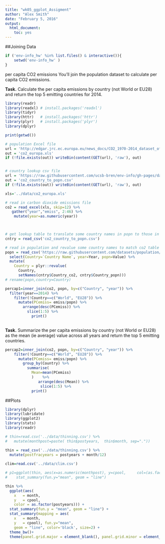 ```yaml
---
title: "wk05_ggplot_Assigment"
author: "Alex Smith"
date: "February 5, 2016"
output: 
  html_document: 
    toc: yes
---
```


##Joining Data

```r


if ('env-info_hw' %in% list.files() & interactive()){
    setwd('env-info_hw' )
}
```

per capita CO2 emissions
You’ll join the population dataset to calculate per capita CO2 emissions.

**Task.** Calculate the per capita emissions by country (not World or EU28) and return the top 5 emitting countries for 2014.
```r

library(readr)
library(readxl) # install.packages('readxl')
library(tidyr)
library(httr)   # install.packages('httr')
library(plyr)   # install.packages('plyr')
library(dplyr)

print(getwd())

# population Excel file
url = 'http://edgar.jrc.ec.europa.eu/news_docs/CO2_1970-2014_dataset_of_CO2_report_2015.xls'
out = 'co2_europa.xls'
if (!file.exists(out)) writeBin(content(GET(url), 'raw'), out)


# country lookup csv file
url = 'https://raw.githubusercontent.com/ucsb-bren/env-info/gh-pages/data/co2_country_to_popn.csv'
out = 'co2_country_to_popn.csv'
if (!file.exists(out)) writeBin(content(GET(url), 'raw'), out)

xls='../data/co2_europa.xls'

# read in carbon dioxide emissions file
co2 = read_excel(xls, skip=12) %>%
   gather("year","emiss", 2:46) %>%
    mutate(year=as.numeric(year))
     


# get lookup table to translate some country names in popn to those in co2 table
cntry = read_csv('co2_country_to_popn.csv')

# read in population and revalue some country names to match co2 table
popn = read_csv('https://raw.githubusercontent.com/datasets/population/master/data/population.csv') %>%
  select(Country=`Country Name`, year=Year, popn=Value) %>%
  mutate(
    Country = plyr::revalue(
      Country, 
      setNames(cntry$Country_co2, cntry$Country_popn)))
# rename(popn,country=Country)

percap1=inner_join(co2, popn, by=c("Country", "year")) %>%
  filter(year==2014) %>%
    filter(!Country==c("World", "EU28")) %>%
      mutate(PCemiss= emiss/popn) %>%
        arrange(desc(PCemiss)) %>%
          slice(1:5) %>%
            print()
        
```

  
  
**Task.** Summarize the per capita emissions by country (not World or EU28) as the mean (ie average) value across all years and return the top 5 emitting countries.


```r

percap2=inner_join(co2, popn, by=c("Country", "year")) %>%
    filter(!Country==c("World", "EU28")) %>%
      mutate(PCemiss= emiss/popn) %>%    
        group_by(Country) %>%    
          summarise(
            Mean=mean(PCemiss)
            )    %>%
               arrange(desc(Mean)) %>%      
                slice(1:5) %>%
            print()
```














##Plots

```r
library(dplyr)
library(lubridate)
library(ggplot2)
library(stats)
library(readr)

# thin=read.csv('../data/thinning.csv') %>%
#   mutate(monthpost=paste( thin$postyears,  thin$month, sep="."))

thin = read_csv('../data/thinning.csv') %>%
  mutate(postfracyears = postyears + month/12)
  
clim=read.csv('../data/clim.csv')
```


```r

# p1=ggplot(thin, aes(x=as.numeric(monthpost), y=cpool,     col=(as.factor(postyears)))) +
#    stat_summary(fun.y="mean", geom = "line")

thin %>%
  ggplot(aes(
    x   = month, 
    y   = cpool,
    color = as.factor(postyears))) +
  stat_summary(fun.y = "mean", geom = "line") +
  stat_summary(mapping = aes(
    x   = month, 
    y   = cpool), fun.y="mean", 
    geom = "line", color='black', size=2) +
  theme_bw()+
  theme(panel.grid.major = element_blank(), panel.grid.minor = element_blank())
```

